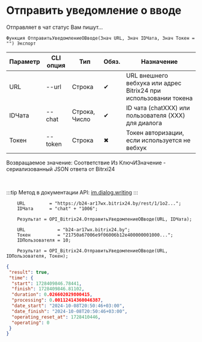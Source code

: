 ﻿---
sidebar_position: 16
---


# Отправить уведомление о вводе
 Отправляет в чат статус Вам пишут...



`Функция ОтправитьУведомлениеОВводе(Знач URL, Знач IDЧата, Знач Токен = "") Экспорт`

  | Параметр | CLI опция | Тип | Обяз. | Назначение |
  |-|-|-|-|-|
  | URL | --url | Строка | &#x2714; | URL внешнего вебхука или адрес Bitrix24 при использовании токена |
  | IDЧата | --chat | Строка, Число | &#x2714; | ID чата (chatXXX) или пользователя (XXX) для диалога |
  | Токен | --token | Строка | &#x2716; | Токен авторизации, если используется не вебхук |

  
  Возвращаемое значение:   Соответствие Из КлючИЗначение - сериализованный JSON ответа от Bitrxi24

<br/>

:::tip
Метод в документации API: [im.dialog.writing](https://dev.1c-bitrix.ru/learning/course/?COURSE_ID=93&LESSON_ID=23802)
:::
<br/>


```bsl title="Пример кода"
    URL         = "https://b24-ar17wx.bitrix24.by/rest/1/1o2...";
    IDЧата      = "chat" + "1006";

    Результат = OPI_Bitrix24.ОтправитьУведомлениеОВводе(URL, IDЧата);

    URL            = "b24-ar17wx.bitrix24.by";
    Токен          = "21750a67006e9f06006b12e400000001000...";
    IDПользователя = 10;

    Результат = OPI_Bitrix24.ОтправитьУведомлениеОВводе(URL, IDПользователя, Токен);
```
    



```json title="Результат"
{
 "result": true,
 "time": {
  "start": 1728409846.78441,
  "finish": 1728409846.81102,
  "duration": 0.026602029800415,
  "processing": 0.00112414360046387,
  "date_start": "2024-10-08T20:50:46+03:00",
  "date_finish": "2024-10-08T20:50:46+03:00",
  "operating_reset_at": 1728410446,
  "operating": 0
 }
}
```

